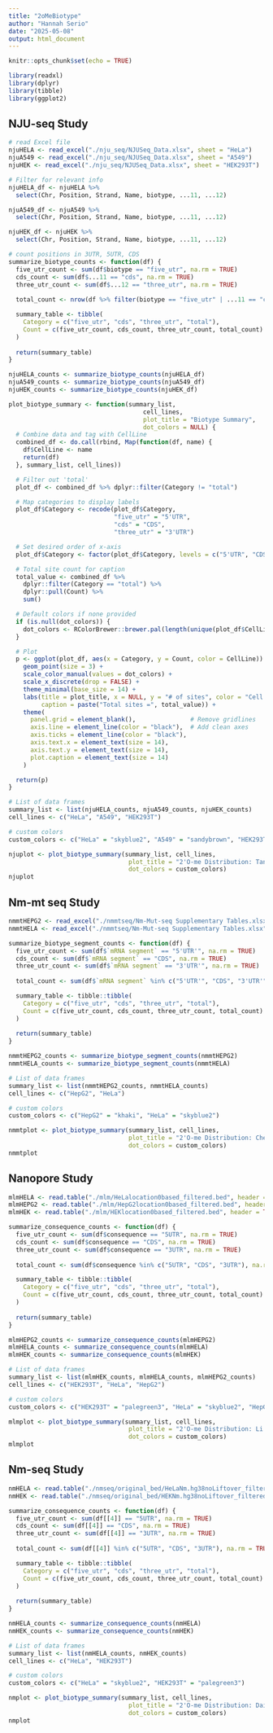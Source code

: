 ```yaml
---
title: "2oMeBiotype"
author: "Hannah Serio"
date: "2025-05-08"
output: html_document
---
```


```r
knitr::opts_chunk$set(echo = TRUE)

library(readxl)
library(dplyr)
library(tibble)
library(ggplot2)

```

## NJU-seq Study
```r
# read Excel file
njuHELA <- read_excel("./nju_seq/NJUSeq_Data.xlsx", sheet = "HeLa")
njuA549 <- read_excel("./nju_seq/NJUSeq_Data.xlsx", sheet = "A549")
njuHEK <- read_excel("./nju_seq/NJUSeq_Data.xlsx", sheet = "HEK293T")

# Filter for relevant info
njuHELA_df <- njuHELA %>%
  select(Chr, Position, Strand, Name, biotype, ...11, ...12)

njuA549_df <- njuA549 %>%
  select(Chr, Position, Strand, Name, biotype, ...11, ...12)

njuHEK_df <- njuHEK %>%
  select(Chr, Position, Strand, Name, biotype, ...11, ...12)

# count positions in 3UTR, 5UTR, CDS
summarize_biotype_counts <- function(df) {
  five_utr_count <- sum(df$biotype == "five_utr", na.rm = TRUE)
  cds_count <- sum(df$...11 == "cds", na.rm = TRUE)
  three_utr_count <- sum(df$...12 == "three_utr", na.rm = TRUE)
  
  total_count <- nrow(df %>% filter(biotype == "five_utr" | ...11 == "cds" | ...12 == "three_utr"))

  summary_table <- tibble(
    Category = c("five_utr", "cds", "three_utr", "total"),
    Count = c(five_utr_count, cds_count, three_utr_count, total_count)
  )
  
  return(summary_table)
}

njuHELA_counts <- summarize_biotype_counts(njuHELA_df)
njuA549_counts <- summarize_biotype_counts(njuA549_df)
njuHEK_counts <- summarize_biotype_counts(njuHEK_df)

plot_biotype_summary <- function(summary_list, 
                                     cell_lines, 
                                     plot_title = "Biotype Summary",
                                     dot_colors = NULL) {
  # Combine data and tag with CellLine
  combined_df <- do.call(rbind, Map(function(df, name) {
    df$CellLine <- name
    return(df)
  }, summary_list, cell_lines))

  # Filter out 'total'
  plot_df <- combined_df %>% dplyr::filter(Category != "total")

  # Map categories to display labels
  plot_df$Category <- recode(plot_df$Category,
                             "five_utr" = "5'UTR",
                             "cds" = "CDS",
                             "three_utr" = "3'UTR")

  # Set desired order of x-axis
  plot_df$Category <- factor(plot_df$Category, levels = c("5'UTR", "CDS", "3'UTR"))

  # Total site count for caption
  total_value <- combined_df %>%
    dplyr::filter(Category == "total") %>%
    dplyr::pull(Count) %>%
    sum()

  # Default colors if none provided
  if (is.null(dot_colors)) {
    dot_colors <- RColorBrewer::brewer.pal(length(unique(plot_df$CellLine)), "Set2")
  }

  # Plot
  p <- ggplot(plot_df, aes(x = Category, y = Count, color = CellLine)) +
    geom_point(size = 3) +
    scale_color_manual(values = dot_colors) +
    scale_x_discrete(drop = FALSE) +
    theme_minimal(base_size = 14) +
    labs(title = plot_title, x = NULL, y = "# of sites", color = "Cell Line",
         caption = paste("Total sites =", total_value)) +
    theme(
      panel.grid = element_blank(),               # Remove gridlines
      axis.line = element_line(color = "black"),  # Add clean axes
      axis.ticks = element_line(color = "black"),
      axis.text.x = element_text(size = 14),
      axis.text.y = element_text(size = 14),
      plot.caption = element_text(size = 14)
    )

  return(p)
}

# List of data frames
summary_list <- list(njuHELA_counts, njuA549_counts, njuHEK_counts)
cell_lines <- c("HeLa", "A549", "HEK293T")

# custom colors
custom_colors <- c("HeLa" = "skyblue2", "A549" = "sandybrown", "HEK293T" = "palegreen3")

njuplot <- plot_biotype_summary(summary_list, cell_lines, 
                                 plot_title = "2'O-me Distribution: Tang et. al.",
                                 dot_colors = custom_colors)
njuplot
```

## Nm-mt seq Study
```r

nmmtHEPG2 <- read_excel("./nmmtseq/Nm-Mut-seq Supplementary Tables.xlsx", sheet = "S6_HepG2_mRNA_WT", skip = 2)
nmmtHELA <- read_excel("./nmmtseq/Nm-Mut-seq Supplementary Tables.xlsx", sheet = "S5_HeLa_mRNA_WT", skip = 2)

summarize_biotype_segment_counts <- function(df) {
  five_utr_count <- sum(df$`mRNA segment` == "5'UTR'", na.rm = TRUE)
  cds_count <- sum(df$`mRNA segment` == "CDS", na.rm = TRUE)
  three_utr_count <- sum(df$`mRNA segment` == "3'UTR'", na.rm = TRUE)
  
  total_count <- sum(df$`mRNA segment` %in% c("5'UTR'", "CDS", "3'UTR'"), na.rm = TRUE)

  summary_table <- tibble::tibble(
    Category = c("five_utr", "cds", "three_utr", "total"),
    Count = c(five_utr_count, cds_count, three_utr_count, total_count)
  )
  
  return(summary_table)
}

nmmtHEPG2_counts <- summarize_biotype_segment_counts(nmmtHEPG2)
nmmtHELA_counts <- summarize_biotype_segment_counts(nmmtHELA)

# List of data frames
summary_list <- list(nmmtHEPG2_counts, nmmtHELA_counts)
cell_lines <- c("HepG2", "HeLa")

# custom colors
custom_colors <- c("HepG2" = "khaki", "HeLa" = "skyblue2")

nmmtplot <- plot_biotype_summary(summary_list, cell_lines, 
                                 plot_title = "2'O-me Distribution: Chen et al.",
                                 dot_colors = custom_colors)
nmmtplot
```

## Nanopore Study
```r

mlmHELA <- read.table("./mlm/HeLalocation0based_filtered.bed", header = TRUE, sep = "\t", stringsAsFactors = FALSE)
mlmHEPG2 <- read.table("./mlm/HepG2location0based_filtered.bed", header = TRUE, sep = "\t", stringsAsFactors = FALSE)
mlmHEK <- read.table("./mlm/HEKlocation0based_filtered.bed", header = TRUE, sep = "\t", stringsAsFactors = FALSE)

summarize_consequence_counts <- function(df) {
  five_utr_count <- sum(df$consequence == "5UTR", na.rm = TRUE)
  cds_count <- sum(df$consequence == "CDS", na.rm = TRUE)
  three_utr_count <- sum(df$consequence == "3UTR", na.rm = TRUE)
  
  total_count <- sum(df$consequence %in% c("5UTR", "CDS", "3UTR"), na.rm = TRUE)

  summary_table <- tibble::tibble(
    Category = c("five_utr", "cds", "three_utr", "total"),
    Count = c(five_utr_count, cds_count, three_utr_count, total_count)
  )
  
  return(summary_table)
}

mlmHEPG2_counts <- summarize_consequence_counts(mlmHEPG2)
mlmHELA_counts <- summarize_consequence_counts(mlmHELA)
mlmHEK_counts <- summarize_consequence_counts(mlmHEK)

# List of data frames
summary_list <- list(mlmHEK_counts, mlmHELA_counts, mlmHEPG2_counts)
cell_lines <- c("HEK293T", "HeLa", "HepG2")

# custom colors
custom_colors <- c("HEK293T" = "palegreen3", "HeLa" = "skyblue2", "HepG2" = "khaki")

mlmplot <- plot_biotype_summary(summary_list, cell_lines, 
                                 plot_title = "2'O-me Distribution: Li et. al.",
                                 dot_colors = custom_colors)
mlmplot
```

## Nm-seq Study
```r

nmHELA <- read.table("./nmseq/original_bed/HeLaNm.hg38noLiftover_filtered.bed", header = FALSE, sep = "\t", stringsAsFactors = FALSE)
nmHEK <- read.table("./nmseq/original_bed/HEKNm.hg38noLiftover_filtered.bed", header = FALSE, sep = "\t", stringsAsFactors = FALSE)

summarize_consequence_counts <- function(df) {
  five_utr_count <- sum(df[[4]] == "5UTR", na.rm = TRUE)
  cds_count <- sum(df[[4]] == "CDS", na.rm = TRUE)
  three_utr_count <- sum(df[[4]] == "3UTR", na.rm = TRUE)
  
  total_count <- sum(df[[4]] %in% c("5UTR", "CDS", "3UTR"), na.rm = TRUE)

  summary_table <- tibble::tibble(
    Category = c("five_utr", "cds", "three_utr", "total"),
    Count = c(five_utr_count, cds_count, three_utr_count, total_count)
  )
  
  return(summary_table)
}

nmHELA_counts <- summarize_consequence_counts(nmHELA)
nmHEK_counts <- summarize_consequence_counts(nmHEK)

# List of data frames
summary_list <- list(nmHELA_counts, nmHEK_counts)
cell_lines <- c("HeLa", "HEK293T")

# custom colors
custom_colors <- c("HeLa" = "skyblue2", "HEK293T" = "palegreen3")

nmplot <- plot_biotype_summary(summary_list, cell_lines, 
                                 plot_title = "2'O-me Distribution: Dai et. al.",
                                 dot_colors = custom_colors)
nmplot
```